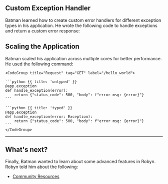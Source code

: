 ## Custom Exception Handler

Batman learned how to create custom error handlers for different exception types in his application. He wrote the following code to handle exceptions and return a custom error response:


## Scaling the Application

<Row>
<Col>
Batman scaled his application across multiple cores for better performance. He used the following command:
</Col>
  <Col sticky>

    <CodeGroup title="Request" tag="GET" label="/hello_world">

    ```python {{ title: 'untyped' }}
    @app.exception
    def handle_exception(error):
        return {"status_code": 500, "body": f"error msg: {error}"}
    ```

    ```python {{ title: 'typed' }}
    @app.exception
    def handle_exception(error: Exception):
        return {"status_code": 500, "body": f"error msg: {error}"}
    ```
    </CodeGroup>
  </Col>
</Row>

---

## What's next?

Finally, Batman wanted to learn about some advanced features in Robyn. Robyn told him about the following:

- [Community Resources](/documentation/api_reference/community-resources)






